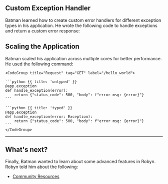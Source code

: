 ## Custom Exception Handler

Batman learned how to create custom error handlers for different exception types in his application. He wrote the following code to handle exceptions and return a custom error response:


## Scaling the Application

<Row>
<Col>
Batman scaled his application across multiple cores for better performance. He used the following command:
</Col>
  <Col sticky>

    <CodeGroup title="Request" tag="GET" label="/hello_world">

    ```python {{ title: 'untyped' }}
    @app.exception
    def handle_exception(error):
        return {"status_code": 500, "body": f"error msg: {error}"}
    ```

    ```python {{ title: 'typed' }}
    @app.exception
    def handle_exception(error: Exception):
        return {"status_code": 500, "body": f"error msg: {error}"}
    ```
    </CodeGroup>
  </Col>
</Row>

---

## What's next?

Finally, Batman wanted to learn about some advanced features in Robyn. Robyn told him about the following:

- [Community Resources](/documentation/api_reference/community-resources)






